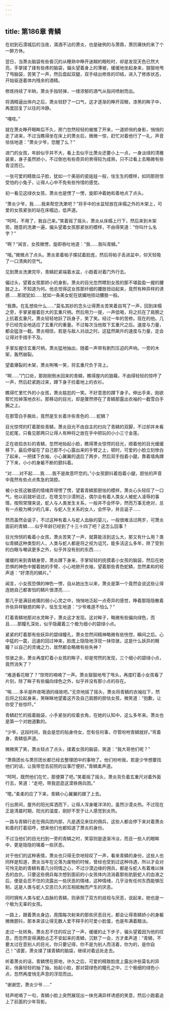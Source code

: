 ```yaml
---
---
---
```

title: 第186章 青鳞
---



在初到石漠城后的当夜，滴酒不沾的萧炎，也是破例的与萧鼎，萧厉痛快的来了个一醉方休。

翌日，当萧炎脑袋有些昏沉的从睡熟中睁开迷糊的眼睑时，却是发现天色已然大亮，手掌揉了揉有些疼的脑袋，偏头望着身上的薄被，缓缓地坐起身来，狠狠地甩了甩脑袋，苦笑了一声，然后盘起双腿，双手结出修炼的印结，进入了修炼状态，开始驱逐着体内残余的酒精。

修炼持续了半晌，萧炎手指轻弹，一缕浓郁的酒气从指间喷射而出。

将酒精逼出体内之后，萧炎轻舒了一口气，这才逐渐的睁开双眼，漆黑的眸子中，再度回复了以往的冷静。

“嘎吱。”

就在萧炎睁开眼眸后不久，房门忽然轻轻的被推了开来，一道娇俏的身影，悄悄的走了进来，不过当瞧得坐在床上的萧炎后，微微一惊，赶忙对着他行了一礼，声音怯怯地道：“萧炎少爷，您醒了么？”

进门的女孩，年龄似乎并不大，看上去似乎比萧炎还要小上一点，一身淡绿的清雅装束，身子虽然娇小，不过倒也有些奇异的育得较为成熟，只不过看上去略微有些青涩而已。

一张可爱的精致瓜子脸，犹如一个美丽的瓷娃娃一般，怯生生的模样，如同那担惊受怕的小兔子，让得人心中不免有些怜惜的感觉。

初一看见这绿衣女孩，萧炎也是愣了一愣，旋即冲着她和善地点了点头。

“萧炎少爷，我……我来帮您洗漱吧？”将手中的水盆轻放在床榻之外的木架上，可爱的女孩紧张的站在床榻边，低声道。

“呵呵，不用了，我自己来。”笑着摇了摇头，萧炎从床榻上行下，然后来到木架旁。随意的洗漱一遍，偏头望着女孩那紧张的模样，不由得笑道：“你叫什么名字？”

“啊？”闻言，女孩微愣，旋即吞吐地道：“我……我叫青鳞。”

“哦。”微微点了点头。萧炎拿着帕子搽拭着脸庞，然后将帕子丢进盆中，仰天轻吸了一口清爽的空气。

见到萧炎洗漱完毕，青鳞赶紧端着水盆，小跑着对着门外行去。

偏过头，望着女孩那娇小的身影。萧炎的目光忽然瞟到女孩的那不堪盈盈一握的腰肢之上。不知道为何。他总觉得这女孩那纤细的腰肢扭动起来，竟然有种异样的诱惑……那就犹如……犹如一条美女蛇在妩媚地扭动腰肢一般。

“我靠。在乱想些什么……”莫名其妙的念头让得萧炎苦笑着自骂了一声，回到床榻之旁，手掌紧握着巨大的玄重尺柄。然后用力一提，一声低喝，将之抗在了肩膀之上抗着玄重尺。萧炎轻轻地跃了跃身子，笑了笑。经过一年的苦修。现在的他。几乎已经完全地适应了玄重尺的重量。不过每次当他取下玄重尺之后。速度与力量，都会猛涨一截。萧炎相信，若是与敌人对战之时。这猛然飙升的速度与力量，定会让得对手措手不及。

手掌反握住玄重尺柄，萧炎猛地抽出，随着一声带有剧烈压迫的声响。一旁的木架，轰然崩裂。

望着爆裂的木架，萧炎咧嘴一笑，将玄重尺负于背上。

“啊……”门口处，那刚刚倒水回来的青鳞，瞧得屋内的狼藉，不由得轻轻的惊呼了一声，然后赶紧跑过来，蹲下身子捡着地上的衣衫。

瞧得忙里忙外的小女孩，萧炎尴尬的一笑。不好意思的蹲下身子。伸出手来，刚欲帮忙捡掉落地衣衫。那移动的目光，却是骤然停在了青鳞那露出衣袖的一截雪白手腕之上。

在那雪白手腕处，竟然是生长着许些青色的……蛇鳞？

目光惊愕的盯着那些青鳞，萧炎目光不由自主的扫向了青鳞的双脚，不过却并未看见蛇尾，只看见那两只让得人有种将之放在手中把玩的小小三寸金莲。

正在收拾衣衫的青鳞，忽然地抬起小脸，瞧得萧炎惊愕的目光，顺着他的目光缓缓移下，最后停留在了自己那不小心露出来的手臂之上，顿时，可爱的小脸立刻惨白了起来，一把揉下衣袖，小心翼翼的退后了两步，然后双手抱着小腿，靠着墙角蹲了下来，小小的身躯不断的颤抖着。

“对……对不起……我……我不是故意吓您的。”小女孩颤抖着抱着小腿，胆怯的声音中竟然有些点点焦急的哭腔。

被小女孩这敏感的情绪弄得愣了愣，望着青鳞那胆怯的模样，萧炎心头轻叹了一口气，他以前就听说过，在塔戈尔沙漠附近，偶尔会有着人类女人被蛇人凌辱的事情，按照常理来说，蛇人与人类发生关系，一般并不会怀孕，然而万事无绝对，总有一点极为稀少的几率，与蛇人生关系的女人，会怀孕，并且诞子……

然而虽然会诞子，不过这种有着人与蛇人血脉的婴儿，一般很难活过两岁，可萧炎面前的青鳞……似乎年龄已经到了十三十四了吧？这怎么回事？

目光怜悯的看着小女孩，萧炎苦笑了一声，就算能活到这么大，那又有什么用？类似青鳞这种类型的人，人类与蛇人都是将之视为诅咒，能多活这么多年，除了受到的白眼与嘲讽更多之外，似乎并没有别的东西……

缓缓的来到青鳞身旁，萧炎蹲下身来，手掌轻轻的抚摸着小女孩的脑袋，然后在她恐惧的神色中握着她的手臂，小心地掀开衣袖，望着那些青色蛇鳞，忽然柔和的轻声道：“好漂亮的鳞片。”

闻言，小女孩恐惧的神色一愣，自从她出生以来，萧炎是第一个竟然会说这些让得连她自己都害怕的鳞片很漂亮……

那几乎是满目疮痍的弱小心灵之中，悄悄地泛起一点奇异的感觉，睁着那隐隐散着许些异样魅惑的眸子，怯生生地道：“少爷难道不怕么？”

盯着青鳞地那对水灵眸子，萧炎这才发现。这对眸子，略微有些偏向绿色，而且……那瞳孔深处，似乎隐藏着三个极为细小的碧绿小点。

紧紧的盯着那有些妖异的碧绿瞳孔，萧炎忽然间精神略微有些恍惚，瞬间之后。心中猛的一震，迅速的回过神来，脸庞上隐隐地浮现一抹惊骇，这是什么妖异的眼瞳？以自己的灵魂之力，居然都会略微有些失神？

惊骇之余，萧炎再度盯着小女孩的眸子，却是愕然的发现，三个细小的碧绿小点，竟然消失了？

“难道看花眼了？”惊愕的喃喃了一声。萧炎狠狠地甩了甩头，再度盯着小女孩看了片刻，除了眸子有些偏向绿色之外，似乎并没有那小点的存在。

“唉……多半是昨夜喝酒的缘故吧。”无奈地摇了摇头，萧炎将青鳞的衣袖拉下，然后将之拉起身来，笑眯眯地望着这齐及自己肩膀的胆怯女孩，微笑道：“抱歉，让你受了些惊吓。”

青鳞赶忙的摇着脑袋，小手紧张的绞着衣角，在她的认知中，这么多年来。萧炎也是第一个对她道歉的。

“少爷，这段时间，我会是您的贴身侍女，您有任何事，尽管吩咐青鳞就好。”弯着身，青鳞低声道。

微微笑了笑，萧炎轻点了点头，揉着女孩的脑袋，笑道：“我大哥他们呢？”

“萧鼎团长与萧厉团长都已经去整理团中的事物了。他们吩咐我，若是少爷想要找他们的话，让我带您去前院的议事厅便好。”青鳞柔声道。

“呵呵，既然他们在忙，那便算了吧。”笑着摇了摇头，萧炎背负着玄重尺对着外面行去，笑道：“走吧，带我逛逛这漠铁佣兵团。”

“嗯。”柔柔的应了下来，青鳞小心翼翼的跟了上去。

行出房间，屋外的阳光挥洒而下，让得人浑身暖洋洋的，虽然沙漠炎热。不过现在正是清晨时期，阳光的温度，刚好不至于让人感觉到炎热。

一路与青鳞行走在佣兵团内部，凡是遇见来往的佣兵，这些人都会停下来对着萧炎和善的打着招呼，想来他们也都知道了萧炎的身份。

不过当他们的目光扫到一旁的青鳞之时，笑容则是逐渐冷淡，而且一些人的眼眸中，更是隐隐的噙着一些厌恶。

对于他们的这种表情，萧炎也只得无奈地轻叹了一声，看来青鳞的身份，这些人也同样是知道，萧炎当年在沦落为废物的时候，曾经也受到过这种待遇，所以才会对可怜无助的青鳞有着几分同情之心，不过沙漠边缘的佣兵，都是与蛇人有着难以抹去的血仇，只要这些佣兵每次想到面前的小女孩体内流淌着那些肮脏蛇人的血液之后，便是会忍不住的流露出一些厌恶的情绪，这种情绪，几乎没有任何东西能够压制，这是人类与蛇人交恶已久的互相抵触而产生的厌恶。

同时拥有人类与蛇人血脉的青鳞，则承担了双方的歧视与厌恶，说起来，她也是一个极为无辜的女孩。

一路上，跟着萧炎身边，周围每次射来的那些厌恶目光，都会让得青鳞娇小的身躯微微颤抖，那本来该让得无数人爱不释手的可爱小脸蛋，也是布满着黯淡。

走过一处转角，萧炎忍不住的叹出了一声，缓缓的止下步子，偏头望着因为他的叹息，而忽然变得满脸忐忑不安起来的青鳞，沉默了一会，方才柔声道：“青鳞，不要太过在意别人的目光，你只要记得，你不是为别人而活着，你为的，是你自己！”语罢，萧炎揉了揉青鳞的脑袋，继续对着远处走去。

听着萧炎的话，青鳞愣在原地，许久之后，可爱的精致脸庞上露出许些莫名的异彩，俏鼻轻轻的抽了抽，抬起小脸，那对碧绿色的瞳孔之中，三个极细的绿色小点，忽然再度悄无声息的浮现而出。

“谢谢您，萧炎少爷……”

轻声呢喃了一句，青鳞小脸上突然展现出一抹充满异样诱惑的笑意，然后小跑着追上了前面的少年背影。